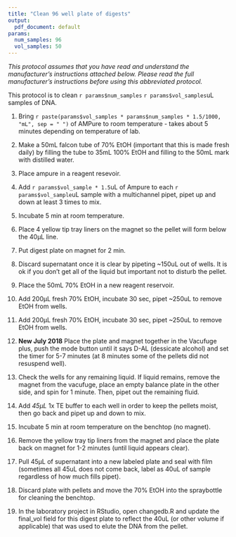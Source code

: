 ```yaml
---
title: "Clean 96 well plate of digests"
output:
  pdf_document: default
params:
  num_samples: 96
  vol_samples: 50
---
```


*This protocol assumes that you have read and understand the manufacturer’s instructions attached below.  Please read the full manufacturer’s instructions before using this abbreviated protocol.*

This protocol is to clean `r params$num_samples` `r params$vol_samples`uL samples of DNA.

1. Bring `r paste(params$vol_samples * params$num_samples * 1.5/1000, "mL", sep = " ")`  of AMPure to room temperature - takes about 5 minutes depending on temperature of lab.  

2. Make a 50mL falcon tube of 70% EtOH (important that this is made fresh daily) by filling the tube to 35mL 100% EtOH and filling to the 50mL mark with distilled water.  

3. Place ampure in a reagent resevoir.  

4. Add `r params$vol_sample * 1.5`uL of Ampure to each `r params$vol_sample`uL sample with a multichannel pipet, pipet up and down at least 3 times to mix.  

5. Incubate 5 min at room temperature.  

6. Place 4 yellow tip tray liners on the magnet so the pellet will form below the 40µL line.  

7. Put digest plate on magnet for 2 min.  

7. Discard supernatant once it is clear by pipeting ~150uL out of wells.  It is ok if you don't get all of the liquid but important not to disturb the pellet.  

7. Place the 50mL 70% EtOH in a new reagent reservoir.  

7. Add 200µL fresh 70% EtOH, incubate 30 sec, pipet ~250uL to remove EtOH from wells.  

8. Add 200µL fresh 70% EtOH, incubate 30 sec, pipet ~250uL to remove EtOH from wells.  

9. **New July 2018** Place the plate and magnet together in the Vacufuge plus, push the mode button until it says D-AL (dessicate alcohol) and set the timer for 5-7 minutes (at 8 minutes some of the pellets did not resuspend well).  

9. Check the wells for any remaining liquid.  If liquid remains, remove the magnet from the vacufuge, place an empty balance plate in the other side, and spin for 1 minute.  Then, pipet out the remaining fluid.

10. Add *45µL* 1x TE buffer to each well in order to keep the pellets moist, then go back and pipet up and down to mix.  

11. Incubate 5 min at room temperature on the benchtop (no magnet).  

11. Remove the yellow tray tip liners from the magnet and place the plate back on magnet for 1-2 minutes (until liquid appears clear).  

12. Pull 45µL of supernatant into a new labeled plate and seal with film (sometimes all 45uL does not come back, label as 40uL of sample regardless of how much fills pipet).  

13. Discard plate with pellets and move the 70% EtOH into the spraybottle for cleaning the benchtop.  

14. In the laboratory project in RStudio, open changedb.R and update the final_vol field for this digest plate to reflect the 40uL (or other volume if applicable) that was used to elute the DNA from the pellet.
